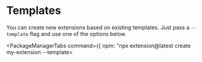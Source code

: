 
# Templates

You can create new extensions based on existing templates. Just pass a `--template` flag and use one of the options below.

<PackageManagerTabs
  command={{
    npm: "npx extension@latest create my-extension --template=<template>",
    pnpm: "pnpx extension@latest create my-extension --template=<template>",
    yarn: "yarn dlx extension@latest create my-extension --template=<template>",
  }}
/>

![Extension prompt](../../../../assets/getting-started/prompt.png)

| Template Flag               | Description                                                                                                                                                | Demo                             |
| --------------------------- | ---------------------------------------------------------------------------------------------------------------------------------------------------------- | -------------------------------- |
| `--template=new`            | Includes a new tab page override (default).                                                                                                                | [Demo](#template-new)            |
| `--template=init`           | Includes a single manifest.json file.                                                                                                                      | [Demo](#template-init)           |
| `--template=content`        | Includes a content_script.                                                                                                                                 | [Demo](#template-content)        |
| `--template=new-react`      | Includes a new tab override using [React](https://react.dev), [TypeScript](https://www.typescriptlang.org/), and [Tailwind.css](https://tailwindcss.com/). | [Demo](#template-new-react)      |
| `--template=new-typescript` | Includes a new tab override using [TypeScript](https://www.typescriptlang.org/).                                                                           | [Demo](#template-new-typescript) |
| `--template=content-react`  | Includes a content_script using [React](https://react.dev), [TypeScript](https://www.typescriptlang.org/), and [Tailwind.css](https://tailwindcss.com/).   | [Demo](#template-content-react)  |
| `--template=action-chatgpt` | Includes an action using [React](https://react.dev), [Tailwind.css](https://tailwindcss.com/), [DaisyUI](https://daisyui.com), and a ChatGPT integration.  | [Demo](#template-action-chatgpt) |

# --template=new

The default template includes a new tab page override, built with HTML, CSS, and JavaScript.

![New Extension Template](../../../../assets/getting-started/new-template.png)

# --template=init

For fast prototypes, includes just a single manifest.json file.

![Init Extension Template](../../../../assets/getting-started/init-template.png)

<PackageManagerTabs
  command={{
    npm: "npx extension@latest create <your-extension-name> --template=init",
    pnpm: "pnpx extension@latest create <your-extension-name> --template=init",
    yarn: "yarn dlx extension@latest create <your-extension-name> --template=init",
  }}
/>

# --template=content

Similar to the default template, except for the HTML part, which we inherit from the current tab. Uses JavaScript and CSS as a content_script.

![Content Extension Template](../../../../assets/getting-started/content-template.png)

<PackageManagerTabs
  command={{
    npm: "npx extension@latest create <your-extension-name> --template=content",
    pnpm: "pnpx extension@latest create <your-extension-name> --template=content",
    yarn: "yarn dlx extension@latest create <your-extension-name> --template=content",
  }}
/>

# --template=new-react

Great for new projects using JSX without [TypeScript](https://www.typescriptlang.org/). Includes a new tab override using [React](https://react.dev) and [sakura.css](https://oxal.org/projects/sakura/).

![React Extension Template](../../../../assets/getting-started/react-template.png)

<PackageManagerTabs
  command={{
    npm: "npx extension@latest create <your-extension-name> --template=react",
    pnpm: "pnpx extension@latest create <your-extension-name> --template=react",
    yarn: "yarn dlx extension@latest create <your-extension-name> --template=react",
  }}
/>

# --template=new-typescript

Similar to the default template, includes a new tab page override, built with HTML, CSS, and [TypeScript](https://www.typescriptlang.org/).

![TypeScript Extension Template](../../../../assets/getting-started/ts-template.png)

<PackageManagerTabs
  command={{
    npm: "npx extension@latest create <your-extension-name> --template=typescript",
    pnpm: "pnpx extension@latest create <your-extension-name> --template=typescript",
    yarn: "yarn dlx extension@latest create <your-extension-name> --template=typescript",
  }}
/>

# --template=content-react

Great for bootstrapping extensions with a rich UI experience. Includes a content_script using [React](https://react.dev), [TypeScript](https://www.typescriptlang.org/) and [Tailwind.css](https://tailwindcss.com/).

![React+TypeScript Extension Template](../../../../assets/getting-started/react-ts-template.png)

<PackageManagerTabs
  command={{
    npm: "npx extension@latest create <your-extension-name> --template=react-typescript",
    pnpm: "pnpx extension@latest create <your-extension-name> --template=react-typescript",
    yarn: "yarn dlx extension@latest create <your-extension-name> --template=react-typescript",
  }}
/>
# --template=action-chatgpt

The most complete template available. Fully integrated with the ChatGPT API. Includes a `sidebar_panel` using [React](https://react.dev), [Tailwind.css](https://tailwindcss.com/), and the [official OpenAI Node API library](https://www.npmjs.com/package/openai).

![ChatGPT Extension Template](../../../../assets/getting-started/chatgpt-template.png)

<PackageManagerTabs
  command={{
    npm: "npx extension@latest create <your-extension-name> --template=chatgpt",
    pnpm: "pnpx extension@latest create <your-extension-name> --template=chatgpt",
    yarn: "yarn dlx extension@latest create <your-extension-name> --template=chatgpt",
  }}
/>

# More templates

You can find more template [here](https://github.com/extension-js/extension.js/tree/main/examples). Use a folder name in the template param like so, `--template=<folder_name>`.

# Next Steps

- Understand [Browser Runners](../guides/development/environment-variables) and how they help you visualize your extension.
- Learn how `Extension` handles [Environment Variables](../guides/development/environment-variables).

---

**🧩 Extension** • create cross-browser extensions with no build configuration.
